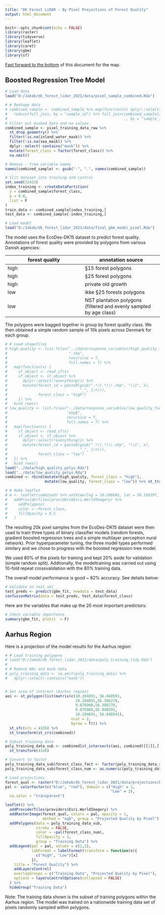 ```yaml
---
title: "DK Forest LiDAR - By Pixel Projections of Forest Quality"
output: html_document
---
```


```r
knitr::opts_chunk$set(echo = FALSE)
library(raster)
library(tidyverse)
library(leaflet)
library(caret)
library(gbm)
library(sf)
```


[Fast forward to the bottom](#aarhus-region) of this document for the map. 

## Boosted Regression Tree Model
```r
# Load data
load("D:/Jakob/dk_forest_lidar_2021/data/pixel_sample_combined.Rda")

# # Reshape data 
# combined_sample <- combined_sample %>% map(function(x) dplyr::select(x, -forest_class)) %>%
#   reduce(full_join, by = "sample_id") %>% full_join(combined_sample[[1]][,1:2], 
#                                                     ., by = "sample_id")
# Filter out masked data and na values   
combined_sample <- pixel_training_data_raw %>% 
  st_drop_geometry() %>%
  filter(!is.na(inland_water_mask)) %>%
  filter(!is.na(sea_mask)) %>%
  dplyr::select(-contains("mask")) %>%
  mutate(forest_class = factor(forest_class)) %>%
  na.omit()

# Remove - from variable names
names(combined_sample) <- gsub("-", ".", names(combined_sample))

# Slit dataset into training and control
set.seed(32423)
index_training <- createDataPartition(
  y = combined_sample$forest_class,
  p = 0.8,
  list = F
)
train_data <- combined_sample[index_training,]
test_data <- combined_sample[-index_training,]

# Load model 
load("D:/Jakob/dk_forest_lidar_2021/data/final_gbm_model_pixel.Rda")
```

The model uses the EcoDes-DK15 dataset to predict forest quality. Annotations of forest quality were provided by polygons from various Danish agencies:

| forest quality | annotation source |
| --- | --- |
| high | §15 forest polygons |
| high | §25 forest polygons |
| high | private old growth |
| low | ikke §25 forests polygons |
| low | NST plantation polygons (filtered and evenly sampled by age class) |

The polygons were bagged together in group by forest quality class. We then obtained a simple random sample of 10k pixels across Denmark for each group. 

``` r
# # Load shapefiles
# high_quality <- list.files("../data/response_variables/high_quality_forests/", 
#                            ".shp", 
#                            recursive = T,
#                            full.names = T) %>%
#   map(function(x) {
#     sf_object <- read_sf(x)
#     sf_object <- sf_object %>%
#       dplyr::select(!everything()) %>%
#       mutate(forest_id = paste0(gsub(".*/(.*)\\.shp", "\\1", x),
#                                 "_", 1:n()),
#              forest_class = "high")
#     }) %>%
#   bind_rows() 
# low_quality <- list.files("../data/response_variables/low_quality_forests/", 
#                           "shp$", 
#                           recursive = T,
#                           full.names = T) %>%
#   map(function(x) {
#     sf_object <- read_sf(x)
#     sf_object <- sf_object %>%
#       dplyr::select(!everything()) %>%
#       mutate(forest_id = paste0(gsub(".*/(.*)\\.shp", "\\1", x),
#                                 "_", 1:n()),
#              forest_class = "low")
#   }) %>%
#   bind_rows() 
load("../data/high_quality_polys.Rda")
load("../data/low_quality_polys.Rda")
combined <- rbind(mutate(high_quality, forest_class = "high"), 
                  mutate(low_quality, forest_class = "low")) %>% st_transform(4326)

# # Make leaflet
# m <- leaflet(combined) %>% setView(lng = 10.208681, lat = 56.156397, zoom = 10) %>% 
#   addProviderTiles(providers$Esri.WorldImagery) %>%
#     addPolygons(
#     color = ~forest_class,
#     fillOpacity = 0.5
#   )

```

The resulting 20k pixel samples from the EcoDes-DK15
dataset were then used to train three types of binary classifier models (random forests, gradient boosted regression trees and a simple multilayer perceptron nural network). Prior hyperparameter tuning,
the three model types performed similary and we chose to progress with the boosted regression tree model.

We used 80% of the pixels for training and kept 20% aside for validation (simple random split). Addtionally, the modeltraining was carried out using 10-fold repeat crossvalidation with the 80% training data. 

The overall model performance is good ~ 82% accuracy. See details below:

``` r
# Validate on test set
test_preds <- predict(gbm_fit, newdata = test_data)
confusionMatrix(data = test_preds, test_data$forest_class)
```

Here are the variables that make up the 20 most important predictors:
``` r
# Check variable importance
summary(gbm_fit, plotit  = F)
```

## Aarhus Region {#aarhus-region}
Here is a projection of the model results for the Aarhus region:

``` r
# # Load training polygons
# load("D:/Jakob/dk_forest_lidar_2021/data/poly_training_tidy.Rda")
# 
# # Remove NAs and mask data
# poly_training_data <- na.omit(poly_training_data) %>%
#   dplyr::select(-contains("mask"))


# Set area of interest (Aarhus region)
aoi <- st_polygon(list(matrix(c(10.284891, 56.040591,
                                10.284891,56.306278,
                                9.876908,56.306278,
                                9.876908,56.040591,
                                10.284891, 56.040591),
                              ncol = 2,
                              byrow = T))) %>%
  st_sfc(crs = 4326) %>%
  st_transform(st_crs(combined))

# Subset training data
poly_training_data_sub <- combined[st_intersects(aoi, combined)[[1]],] %>%
  st_transform(4326) 

# Convert to factor
poly_training_data_sub$forest_class_fact <- factor(poly_training_data_sub$forest_class)
poly_training_data_sub$forest_class_num <- as.numeric(poly_training_data_sub$forest_class_fact)

# Load projections
forest_qual <- raster("D:/Jakob/dk_forest_lidar_2021/data/projections/by_pixel/forest_quality_by_pixel.vrt")
pal <- colorFactor(c("blue", "red"), domain = c("High" = 1,
                                                "Low" = 2),
  na.color = "transparent")

leaflet() %>% 
  addProviderTiles(providers$Esri.WorldImagery) %>%
  addRasterImage(forest_qual, colors = pal, opacity = 1,
                 method = "ngb", group = "Projected Quality by Pixel") %>%
  addPolygons(data = poly_training_data_sub,
              stroke = FALSE,
              color = ~pal(forest_class_num),
              fillOpacity = 1,
              group = "Training Data") %>%
  addLegend(pal = pal, values = c(1,2),
            labFormat = labelFormat(transform = function(x){
              c("High", "Low")[x]
            }),
    title = "Forest Quality") %>%
    addLayersControl(
    overlayGroups = c("Training Data", "Projected Quality by Pixel"),
    options = layersControlOptions(collapsed = FALSE)
  ) %>% 
  hideGroup("Training Data")
```
Note: The training data shown is the subset of training polygons within the 
Aarhus region. The model was trained on a nationwide training data set of pixels
randomly sampled within polygons. 
